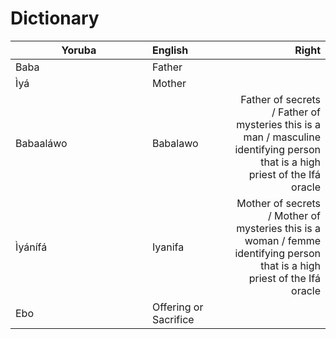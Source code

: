 # Dictionary

| Yoruba | English | Right |
|----------|:-----|------:|
| Baba     | Father  | |
| Ìyá      | Mother  | |
| Babaaláwo| Babalawo| Father of secrets / Father of mysteries this is a man / masculine identifying person that is a high priest of the Ifá oracle |
| Ìyánífá| Iyanifa| Mother of secrets / Mother of mysteries this is a woman / femme identifying person that is a high priest of the Ifá oracle |
| Ebo | Offering or Sacrifice |